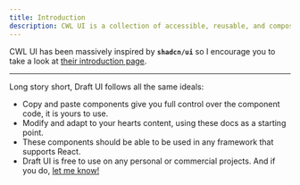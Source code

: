 ```yaml
---
title: Introduction
description: CWL UI is a collection of accessible, reusable, and composable React components.
---
```


CWL UI has been massively inspired by **`shadcn/ui`** so I encourage you to take a look at [their introduction page](https://ui.shadcn.com/docs).

---

Long story short, Draft UI follows all the same ideals:

- Copy and paste components give you full control over the component
  code, it is yours to use.
- Modify and adapt to your hearts content, using these docs as a
  starting point.
- These components should be able to be used in any framework that
  supports React.
- Draft UI is free to use on any personal or commercial projects.
  And if you do, [let me know!](https://twitter.com/draft__ui)

